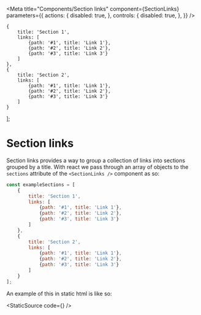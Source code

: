 
<Meta
    title="Components/Section links"
    component={SectionLinks}
    parameters={{
        actions: {
            disabled: true,
        },
        controls: {
            disabled: true,
        },
    }}
/>

    {
        title: 'Section 1',
        links: [
            {path: '#1', title: 'Link 1'},
            {path: '#2', title: 'Link 2'},
            {path: '#3', title: 'Link 3'}
        ]
    },
    {
        title: 'Section 2',
        links: [
            {path: '#1', title: 'Link 1'},
            {path: '#2', title: 'Link 2'},
            {path: '#3', title: 'Link 3'}
        ]
    }
];

# Section links

Section links provides a way to group a collection of links into sections grouped by a title. With react we pass through an array of objects to the `sections` attribute of the `<SectionLinks />` component as so:

<Canvas>
    <Story name="Section links">
        <SectionLinks
            sections={exampleSections}
        />
    </Story>
</Canvas>

```js
const exampleSections = [
    {
        title: 'Section 1',
        links: [
            {path: '#1', title: 'Link 1'},
            {path: '#2', title: 'Link 2'},
            {path: '#3', title: 'Link 3'}
        ]
    },
    {
        title: 'Section 2',
        links: [
            {path: '#1', title: 'Link 1'},
            {path: '#2', title: 'Link 2'},
            {path: '#3', title: 'Link 3'}
        ]
    }
];
```

An example of this in static html is like so:

<StaticSource code={<SectionLinks sections={exampleSections} />} />
